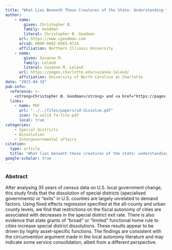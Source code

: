 ```yaml
---
title: "What Lies Beneath These Creatures of the State: Understanding the Death of Specialised Governments in the U.S"
author: 
    - name: 
        given: Christopher B.
        family: Goodman
        literal: Christopher B. Goodman
      url: https://www.cgoodman.com
      orcid: 0000-0002-8565-9714
      affiliation: Northern Illinois University
    - name: 
        given: Suzanne M.
        family: Leland
        literal: Suzanne M. Leland
      url: https://pages.charlotte.edu/suzanne-leland/
      affiliation: University of North Carolina at Charlotte
date: "2023-04-19"
pub-info:
  reference: >-
    <strong>Christopher B. Goodman</strong> and <a href="https://pages.charlotte.edu/suzanne-leland/">Suzanne M. Leland</a>. “What Lies Beneath These Creatures of the State: Understanding the Death of Specialised Governments in the U.S”
  links:
    - name: PDF
      url: "../../files/papers/sd-dissolve.pdf"
      icon: fa-solid fa-file-pdf
      local: true
categories:
    - Special districts
    - Dissolution
    - Intergovernmental affairs
citation:
  type: article
  title: "What lies beneath these creatures of the state: understanding the death of specialised governments in the U.S"
google-scholar: true
---
```


### Abstract
After analysing 35 years of census data on U.S. local government change, this study finds that the dissolution of special districts (specialised governments) or “exits” in U.S. counties are largely unrelated to demand factors. Using fixed effects regression specified at the all-county and urban county levels, we find that restrictions on the fiscal autonomy of cities are associated with decreases in the special district exit rate. There is also evidence that state grants of “broad” or “limited” functional home rule to cities increase special district dissolutions. These results appear to be driven by highly asset-specific functions. The findings are consistent with the circumvention argument made in the local autonomy literature and may indicate some service consolidation, albeit from a different perspective.
